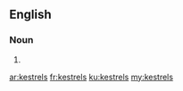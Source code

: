 ==English==

===Noun===
{{head|en}}

# {{plural of|kestrel}}

[[ar:kestrels]]
[[fr:kestrels]]
[[ku:kestrels]]
[[my:kestrels]]